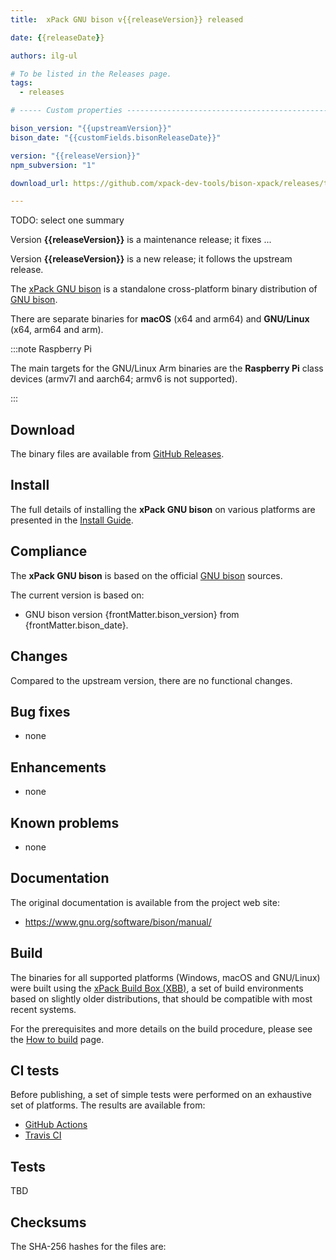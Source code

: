 ```yaml
---
title:  xPack GNU bison v{{releaseVersion}} released

date: {{releaseDate}}

authors: ilg-ul

# To be listed in the Releases page.
tags:
  - releases

# ----- Custom properties -----------------------------------------------------

bison_version: "{{upstreamVersion}}"
bison_date: "{{customFields.bisonReleaseDate}}"

version: "{{releaseVersion}}"
npm_subversion: "1"

download_url: https://github.com/xpack-dev-tools/bison-xpack/releases/tag/v{{releaseVersion}}/

---
```


TODO: select one summary

Version **{{releaseVersion}}** is a maintenance release; it fixes ...

Version **{{releaseVersion}}** is a new release; it follows the upstream release.

<!-- truncate -->



The [xPack GNU bison](https://xpack-dev-tools.github.io/bison-xpack/)
is a standalone cross-platform binary distribution of
[GNU bison](https://www.gnu.org/software/bison/).

There are separate binaries for
**macOS** (x64 and arm64)
and **GNU/Linux** (x64, arm64 and arm).

:::note Raspberry Pi

The main targets for the GNU/Linux Arm
binaries are the **Raspberry Pi** class devices (armv7l and aarch64;
armv6 is not supported).

:::

## Download

The binary files are available from <a href={frontMatter.download_url}>GitHub Releases</a>.

<Prerequisites/>

## Install

The full details of installing the **xPack GNU bison**
on various platforms are presented in the [Install Guide](/docs/install/).

## Compliance

The **xPack GNU bison** is based on the official
[GNU bison](https://www.gnu.org/software/bison/) sources.

The current version is based on:

- GNU bison version {frontMatter.bison_version}
from {frontMatter.bison_date}.

## Changes

Compared to the upstream version, there are no functional changes.

## Bug fixes

- none

## Enhancements

- none

## Known problems

- none

## Documentation

The original documentation is available from
the project web site:

- https://www.gnu.org/software/bison/manual/

## Build

The binaries for all supported platforms
(Windows, macOS and GNU/Linux) were built using the
[xPack Build Box (XBB)](https://xpack.github.io/xbb/), a set
of build environments based on slightly older distributions, that should be
compatible with most recent systems.

For the prerequisites and more details on the build procedure, please see the
[How to build](https://github.com/xpack-dev-tools/bison-xpack/blob/xpack/README-MAINTAINER.md) page.

## CI tests

Before publishing, a set of simple tests were performed on an exhaustive
set of platforms. The results are available from:

- [GitHub Actions](https://github.com/xpack-dev-tools/bison-xpack/actions/)
- [Travis CI](https://app.travis-ci.com/github/xpack-dev-tools/bison-xpack/builds/)

## Tests

TBD

## Checksums

The SHA-256 hashes for the files are:
